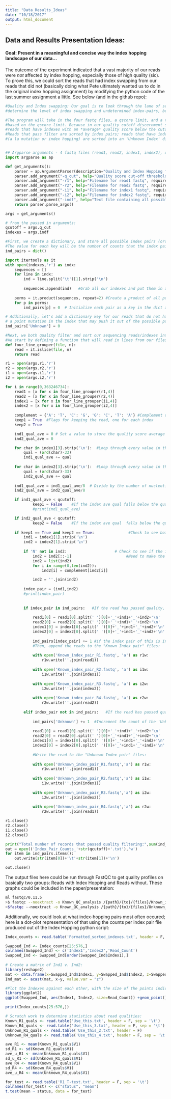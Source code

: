 ```yaml
---
title: "Data_Results_Ideas"
date: "10/18/2017"
output: html_document
---
```


## Data and Results Presentation Ideas:

#### Goal: Present in a meaningful and concise way the index hopping landscape of our data...

The outcome of the experiment indicated that a vast majority of our reads were *not* affected by index hopping, especially those of high quality (sic). To prove this, we could sort the reads that had index swapping from our reads that did not (basically doing what Pete ultimately wanted us to do in the original index hopping assignment) by modifying the python code of the last summer assignment a little. See below (and in the github repo):

```python
#Quality and Index swapping: Our goal is to look through the lane of sequencing generated from your library preps and
#determine the level of index swapping and undetermined index-pairs, before and after quality filtering of index reads

#The program will take in the four fastq files, a qscore limit, and a text file containing all adapter indexes as inputs and filter each read
#based on the qscore limit. Because in our quality cutoff discernment step we determined a cutoff based on average quality per read, we will only throw out
#reads that have indexes with an *average* quality score below the cutoff (rather than throwing out a read if ANY of the nucleotides fall below threshold).
#Reads that pass filter are sorted by index pairs; reads that have indexes that are not among the possible index pairs 
#(a la mutation or index hopping) are sorted into an 'Unknown Index' dictionary item, and the rest are sorted into their respective index pair dictionary item.


## Argparse arguments - 4 fastq files (read1, read2, index1, index2), quality threshold, and index.tsv file
import argparse as ap

def get_arguments():
    parser = ap.ArgumentParser(description="Quality and Index Hopping filter")
    parser.add_argument("-q_cut", help="Quality score cut-off threshold for filtering reads", required=True, type=int)
    parser.add_argument("-r1", help="Filename for read1 fastq", required=True, type=str)
    parser.add_argument("-r2", help="Filename for read2 fastq", required=True, type=str)
    parser.add_argument("-i1", help="Filename for index1 fastq", required=True, type=str)
    parser.add_argument("-i2", help="Filename for index2 fastq", required=True, type=str)
    parser.add_argument("-indf", help="Text file containing all possible indexes", required=True)
    return parser.parse_args()

args = get_arguments()

# from the passed in arguments:
qcutoff = args.q_cut
indexes = args.indf

#First, we create a dictionary, and store all possible index pairs (order matters) as keys.
#The value for each key will be the number of counts that the index pair has been seen across all reads
ind_pairs = dict()

import itertools as it
with open(indexes,'r') as indx:
    sequences = []
    for line in indx:
        ind = line.split('\t')[1].strip('\n')
        
        sequences.append(ind)   #Grab all our indexes and put them in a list
    
    perms = it.product(sequences, repeat=2) #Create a product of all possible index pairs (including the index with itself)
    for p in perms:
        ind_pairs[p] = 0  # Initialize each pair as a key in the dict and the value to 0

# Additionally, let's add a dictionary key for our reads that do not have a possible index pair (for the reads with 'N' or that have had
# a point mutation in the index that may push it out of the possible pairs).
ind_pairs['Unknown'] = 0

#Next, we both quality filter and sort our sequencing reads/indexes into files baised on the index pairing of each read.
#We start by defining a function that will read in lines from our files in set of 4, such that we capture only one fastq entry at a time:     
def four_line_grouper(file, n):
    read = it.islice(file, n)
    return read

r1 = open(args.r1,'r')
r2 = open(args.r2,'r')
i1 = open(args.i1,'r')
i2 = open(args.i2,'r')

for i in range(0,363246734):
    read1 = [x for x in four_line_grouper(r1,4)]
    read2 = [x for x in four_line_grouper(r2,4)]
    index1 = [x for x in four_line_grouper(i1,4)]
    index2 = [x for x in four_line_grouper(i2,4)]
    
    complement = {'A': 'T', 'C': 'G', 'G': 'C', 'T': 'A'} #Complement dict for transforming index 2 to reverse complement
    keep1 = True  #Flags for keeping the read, one for each index
    keep2 = True

    ind1_qual_ave = 0 # Set a value to store the quality score average for each index
    ind2_qual_ave = 0 

    for char in index1[3].strip('\n'):  #Loop through every value in the quality string for index1
        qual = (ord(char)-33)
        ind1_qual_ave += qual
        
    for char in index2[3].strip('\n'):  #Loop through every value in the quality string for index2
        qual = (ord(char)-33)
        ind2_qual_ave += qual
   
    ind1_qual_ave = ind1_qual_ave/8  # Divide by the number of nucleotides in the index
    ind2_qual_ave = ind2_qual_ave/8

    if ind1_qual_ave < qcutoff:
            keep1 = False    #If the index ave qual falls below the quality cutoff, flip the quality flag
            #print(ind1_qual_ave)

    if ind2_qual_ave < qcutoff:
            keep2 = False    #If the index ave qual  falls below the quality cutoff, flip the quality flag
 
    if keep1 == True and keep2 == True:               #Check to see both indexes passed quality check
        ind1 = index1[1].strip('\n')
        ind2 = index2[1].strip('\n')
        
        if 'N' not in ind2:                     # Check to see if the index has N; if it does, we don't need to take reverse compliment because we already know it won't match known index pair.
            ind2 = ind2[::-1]                        #Need to make the reverse complement of the second index
            ind2 = list(ind2)
            for i in range(0,len(ind2)):
                ind2[i] = complement[ind2[i]]

            ind2 = ''.join(ind2)
        
        index_pair = (ind1,ind2)
        #print(index_pair)
        
        
        if index_pair in ind_pairs:   #If the read has passed quality, and is in the possible list of index pairs:
            
            read1[0] = read1[0].split(' ')[0]+'_'+ind1+'_'+ind2+'\n'
            read2[0] = read2[0].split(' ')[0]+'_'+ind1+'_'+ind2+'\n'
            index1[0] = index1[0].split(' ')[0]+'_'+ind1+'_'+ind2+'\n'
            index2[0] = index2[0].split(' ')[0]+'_'+ind1+'_'+ind2+'\n'
            
            ind_pairs[index_pair] += 1 #if the index pair of this is in the dictionary of index pairs, increment the count for that pairing
            #Then, append the reads to the "Known Index pair" files:
            
            with open('Known_index_pair_R1.fastq', 'a') as r1w:
                r1w.write(''.join(read1))
            
            with open('Known_index_pair_R2.fastq', 'a') as i1w:
                i1w.write(''.join(index1))
            
            with open('Known_index_pair_R3.fastq', 'a') as i2w:
                i2w.write(''.join(index2))
            
            with open('Known_index_pair_R4.fastq', 'a') as r2w:
                r2w.write(''.join(read2))
        
        elif index_pair not in ind_pairs:   #If the read has passed quality but does not contain a possible index pair:
            
            ind_pairs['Unknown'] += 1  #Increment the count of the 'Unknown' item, for reads with indexes outside the possible set
            
            read1[0] = read1[0].split(' ')[0]+'_'+ind1+'_'+ind2+'\n'
            read2[0] = read2[0].split(' ')[0]+'_'+ind1+'_'+ind2+'\n'
            index1[0] = index1[0].split(' ')[0]+'_'+ind1+'_'+ind2+'\n'
            index2[0] = index2[0].split(' ')[0]+'_'+ind1+'_'+ind2+'\n'
            
            #Write the read to the "Unknown Index pair" files:
             
            with open('Unknown_index_pair_R1.fastq','a') as r1w:
                r1w.write(''.join(read1))
            
            with open('Unknown_index_pair_R2.fastq','a') as i1w:
                i1w.write(''.join(index1))
            
            with open('Unknown_index_pair_R3.fastq','a') as i2w:
                i2w.write(''.join(index2))
            
            with open('Unknown_index_pair_R4.fastq','a') as r2w:
                r2w.write(''.join(read1))

r1.close()
r2.close()
i1.close()
i2.close()

print("Total number of records that passed quality filtering:",sum(ind_pairs.values()))
out = open(('Index_Pair_Counts_'+str(qcutoff)+'.txt'),'w')
for item in ind_pairs.items():
    out.write(str(item[0])+'\t'+str(item[1])+'\n')

out.close()

```

The output files here could be run through FastQC to get quality profiles on basically two groups: Reads with Index Hopping and Reads without. These graphs could be included in the paper/presentation:

```BASH
ml fastqc/0.11.5
>$ fastqc --noextract -o Known_QC_analysis /{path}/{to}/{files}/Known_index_pair_R1.fastq /{path}/{to}/{files}/Known_index_pair_R4.fastq
>$fastqc --noextract -o Known_QC_analysis /{path}/{to}/{files}/Unknown_index_pair_R1.fastq /{path}/{to}/{files}/Unknown_index_pair_R4.fastq
```


Additionally, we could look at what index-hopping pairs most often occured; here is a dot-plot representation of that using the counts per index pair file produced out of the Index Hopping python script:

```r
Index_counts <- read.table('Formatted_sorted_indexes.txt', header = F, sep = ' ') # This file is included in Github; it is already sorted with the Index paired libraries at the top (rows 1-24) and the index hopped read counts below (25 on)

Swapped_Ind <- Index_counts[25:576,]
colnames(Swapped_Ind) <- c('Index1','Index2','Read_Count')
Swapped_Ind <- Swapped_Ind[order(Swapped_Ind$Index1),]
    
# Create a matrix of Ind1 v. Ind2:
library(reshape2)
mat <- data.frame(x=Swapped_Ind$Index1, y=Swapped_Ind$Index2, z=Swapped_Ind$Read_Count)
Ind_mat <- acast(mat, x~y, value.var = "z")

#Plot the Indexes against each other, with the size of the points indicating the number of reads that index pair included.
library(ggplot2)
ggplot(Swapped_Ind, aes(Index1, Index2, size=Read_Count)) +geom_point() + theme(axis.text.x = element_text(angle = 90))+ labs(title = "Read Counts for Unmatched Index Pairs")

print(Index_counts[25:576,])
```



```r
# Scratch work to determine statistics about read qualities:
Known_R1_quals <- read.table('Use_this.txt', header = F, sep = '\t')
Known_R4_quals <- read.table('Use_this_3.txt', header = F, sep = '\t')
Unknown_R1_quals <- read.table('Use_this_2.txt', header = F)
Unknown_R4_quals <- read.table('Use_this_4.txt', header = F, sep = '\t')

ave_R1 <- mean(Known_R1_quals$V1)
sd_R1 <- sd(Known_R1_quals$V1)
ave_u_R1 <- mean(Unknown_R1_quals$V1)
sd_u_R1 <- sd(Unknown_R1_quals$V1)
ave_R4 <- mean(Known_R4_quals$V1)
sd_R4 <- sd(Known_R4_quals$V1)
ave_u_R4 <- mean(Unknown_R4_quals$V1)

for_test <- read.table('R1_T-test.txt', header = F, sep = '\t')
colnames(for_test) <- c("status", "mean")
t.test(mean ~ status, data = for_test)
```
